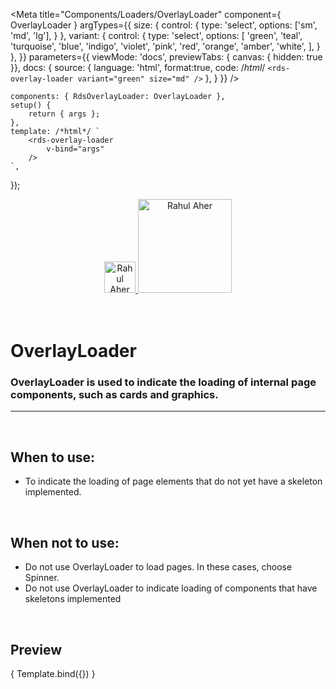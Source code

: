
<Meta
	title="Components/Loaders/OverlayLoader"
	component={ OverlayLoader }
	argTypes={{
		size: {
			control: {
				type: 'select',
				options: ['sm', 'md', 'lg'],
			}
		},
		variant: {
			control: {
				type: 'select',
				options: [
					'green',
					'teal',
					'turquoise',
					'blue',
					'indigo',
					'violet',
					'pink',
					'red',
					'orange',
					'amber',
					'white',
				],
			}
		},
	}}
	parameters={{
		viewMode: 'docs',
		previewTabs: { canvas: { hidden: true }},
		docs: {
			source: {
				language: 'html',
				format:true,
				code: /*html*/ 
`<rds-overlay-loader
	variant="green"
	size="md"
/>`
			},
		}
	}}
/>

	components: { RdsOverlayLoader: OverlayLoader },
	setup() {
		return { args };
	},
	template: /*html*/ `
		<rds-overlay-loader
			v-bind="args"
		/>
	`,
});

<div align="center" style={{display: 'flex'}}>
    <a href="https://rahulaher.netlify.app">
        <img src="https://rahulaher.netlify.app/img/logo/glyph-black-colored.svg" alt="Rahul Aher logo" width="50" />
        <img src="https://rahulaher.netlify.app/img/logo/word-black-colored.svg" alt="Rahul Aher" width="150" />
    </a>
    </a>
    </a>
</div>

<br />
<br />

# OverlayLoader

### OverlayLoader is used to indicate the loading of internal page components, such as cards and graphics.
---
<br />

## When to use:
- To indicate the loading of page elements that do not yet have a skeleton implemented.

<br />

## When not to use:
- Do not use OverlayLoader to load pages. In these cases, choose Spinner.
- Do not use OverlayLoader to indicate loading of components that have skeletons implemented

<br />

## Preview

<Canvas>
	<Story
		name="OverlayLoader"
	>
		{ Template.bind({}) }
	</Story>
</Canvas>

<ArgsTable story="OverlayLoader" />